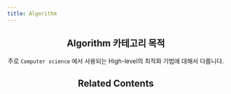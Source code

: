```yaml
---
title: Algorithm
---
```


<Header />

## Algorithm 카테고리 목적

주로 `Computer science` 에서 사용되는 High-level의 최적화 기법에 대해서 다룹니다.

## Related Contents

<RelatedWritings />
